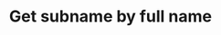 ---
title: "Get subname by full name"
openapi: "/openapi/offchain-openapi.json GET /api/v1/subnames/{fullSubname}"
---